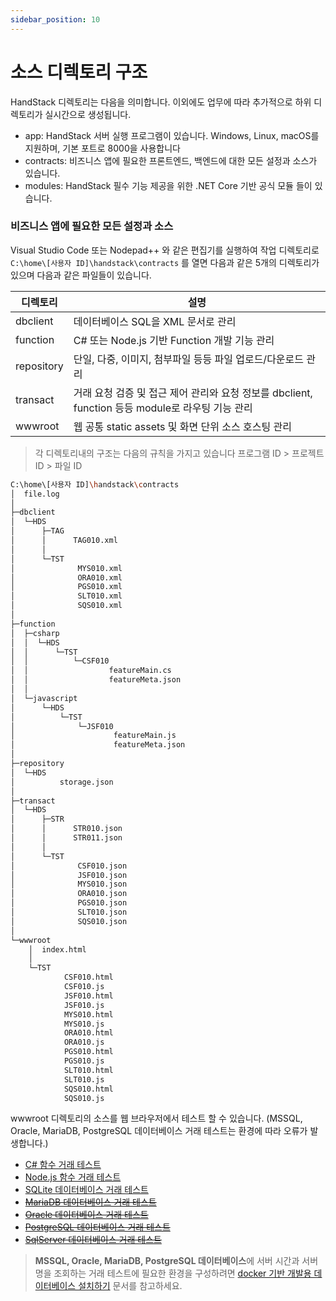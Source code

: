 ```yaml
---
sidebar_position: 10
---
```


# 소스 디렉토리 구조

HandStack 디렉토리는 다음을 의미합니다. 이외에도 업무에 따라 추가적으로 하위 디렉토리가 실시간으로 생성됩니다.

* app: HandStack 서버 실행 프로그램이 있습니다. Windows, Linux, macOS를 지원하며, 기본 포트로 8000을 사용합니다
* contracts: 비즈니스 앱에 필요한 프론트엔드, 백엔드에 대한 모든 설정과 소스가 있습니다.
* modules: HandStack 필수 기능 제공을 위한 .NET Core 기반 공식 모듈 들이 있습니다.

### 비즈니스 앱에 필요한 모든 설정과 소스

Visual Studio Code 또는 Nodepad++ 와 같은 편집기를 실행하여 작업 디렉토리로 `C:\home\[사용자 ID]\handstack\contracts` 를 열면 다음과 같은 5개의 디렉토리가 있으며 다음과 같은 파일들이 있습니다.

|디렉토리|설명|
|---|---|
|dbclient|데이터베이스 SQL을 XML 문서로 관리|
|function|C# 또는 Node.js 기반 Function 개발 기능 관리|
|repository|단일, 다중, 이미지, 첨부파일 등등 파일 업로드/다운로드 관리|
|transact|거래 요청 검증 및 접근 제어 관리와 요청 정보를 dbclient, function 등등 module로 라우팅 기능 관리|
|wwwroot|웹 공통 static assets 및 화면 단위 소스 호스팅 관리|

> 각 디렉토리내의 구조는 다음의 규칙을 가지고 있습니다 프로그램 ID > 프로젝트 ID > 파일 ID

```bash
C:\home\[사용자 ID]\handstack\contracts
│  file.log
│  
├─dbclient
│  └─HDS
│      ├─TAG
│      │      TAG010.xml
│      │      
│      └─TST
│              MYS010.xml
│              ORA010.xml
│              PGS010.xml
│              SLT010.xml
│              SQS010.xml
│              
├─function
│  ├─csharp
│  │  └─HDS
│  │      └─TST
│  │          └─CSF010
│  │                  featureMain.cs
│  │                  featureMeta.json
│  │                  
│  └─javascript
│      └─HDS
│          └─TST
│              └─JSF010
│                      featureMain.js
│                      featureMeta.json
│                      
├─repository
│  └─HDS
│          storage.json
│          
├─transact
│  └─HDS
│      ├─STR
│      │      STR010.json
│      │      STR011.json
│      │      
│      └─TST
│              CSF010.json
│              JSF010.json
│              MYS010.json
│              ORA010.json
│              PGS010.json
│              SLT010.json
│              SQS010.json
│              
└─wwwroot
    │  index.html
    │  
    └─TST
            CSF010.html
            CSF010.js
            JSF010.html
            JSF010.js
            MYS010.html
            MYS010.js
            ORA010.html
            ORA010.js
            PGS010.html
            PGS010.js
            SLT010.html
            SLT010.js
            SQS010.html
            SQS010.js
```

wwwroot 디렉토리의 소스를 웹 브라우저에서 테스트 할 수 있습니다. (MSSQL, Oracle, MariaDB, PostgreSQL 데이터베이스 거래 테스트는 환경에 따라 오류가 발생합니다.)

* [C# 함수 거래 테스트](http://localhost:8000/view/TST/CSF010.html)
* [Node.js 함수 거래 테스트](http://localhost:8000/view/TST/JSF010.html)
* [SQLite 데이터베이스 거래 테스트](http://localhost:8000/view/TST/SLT010.html)
* ~~[MariaDB 데이터베이스 거래 테스트](http://localhost:8000/view/TST/MYS010.html)~~
* ~~[Oracle 데이터베이스 거래 테스트](http://localhost:8000/view/TST/ORA010.html)~~
* ~~[PostgreSQL 데이터베이스 거래 테스트](http://localhost:8000/view/TST/PGS010.html)~~
* ~~[SqlServer 데이터베이스 거래 테스트](http://localhost:8000/view/TST/SQS010.html)~~

> **MSSQL, Oracle, MariaDB, PostgreSQL 데이터베이스**에 서버 시간과 서버명을 조회하는 거래 테스트에 필요한 환경을 구성하려면 [docker 기반 개발용 데이터베이스 설치하기](https://handstack.kr/docs/startup/handsonlab/docker-%EA%B8%B0%EB%B0%98-%EA%B0%9C%EB%B0%9C%EC%9A%A9-%EB%8D%B0%EC%9D%B4%ED%84%B0%EB%B2%A0%EC%9D%B4%EC%8A%A4-%EC%84%A4%EC%B9%98%ED%95%98%EA%B8%B0) 문서를 참고하세요.